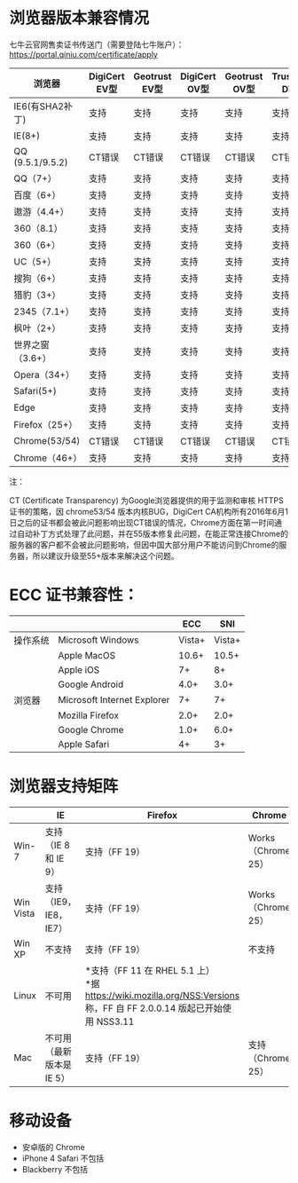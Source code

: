 # 浏览器版本兼容情况
七牛云官网售卖证书传送门（需要登陆七牛账户）：https://portal.qiniu.com/certificate/apply

| 浏览器              | DigiCert EV型 | Geotrust EV型 | DigiCert OV型 | Geotrust OV型 | TrustAsia DV型 |
| ---------------- | ------------ | ------------ | ------------ | ------------ | ------------- |
| IE6(有SHA2补丁)     | 支持           | 支持           | 支持           | 支持           | 支持            |
| IE(8+)           | 支持           | 支持           | 支持           | 支持           | 支持            |
| QQ (9.5.1/9.5.2) | CT错误         | CT错误         | CT错误         | CT错误         | CT错误          |
| QQ（7+）           | 支持           | 支持           | 支持           | 支持           | 支持            |
| 百度（6+）           | 支持           | 支持           | 支持           | 支持           | 支持            |
| 遨游（4.4+）         | 支持           | 支持           | 支持           | 支持           | 支持            |
| 360（8.1）         | 支持           | 支持           | 支持           | 支持           | 支持            |
| 360（6+）          | 支持           | 支持           | 支持           | 支持           | 支持            |
| UC（5+）           | 支持           | 支持           | 支持           | 支持           | 支持            |
| 搜狗（6+）           | 支持           | 支持           | 支持           | 支持           | 支持            |
| 猎豹（3+）           | 支持           | 支持           | 支持           | 支持           | 支持            |
| 2345（7.1+）       | 支持           | 支持           | 支持           | 支持           | 支持            |
| 枫叶（2+）           | 支持           | 支持           | 支持           | 支持           | 支持            |
| 世界之窗（3.6+）       | 支持           | 支持           | 支持           | 支持           | 支持            |
| Opera（34+）       | 支持           | 支持           | 支持           | 支持           | 支持            |
| Safari(5+)       | 支持           | 支持           | 支持           | 支持           | 支持            |
| Edge             | 支持           | 支持           | 支持           | 支持           | 支持            |
| Firefox（25+）     | 支持           | 支持           | 支持           | 支持           | 支持            |
| Chrome(53/54)    | CT错误         | CT错误         | CT错误         | CT错误         | CT错误          |
| Chrome（46+）      | 支持           | 支持           | 支持           | 支持           | 支持            |

注：

CT (Certificate Transparency) 为Google浏览器提供的用于监测和审核 HTTPS 证书的策略，因 chrome53/54 版本内核BUG，DigiCert CA机构所有2016年6月1日之后的证书都会被此问题影响出现CT错误的情况，Chrome方面在第一时间通过自动补丁方式处理了此问题，并在55版本修复此问题，在能正常连接Chrome的服务器的客户都不会被此问题影响，但因中国大部分用户不能访问到Chrome的服务器，所以建议升级至55+版本来解决这个问题。


# ECC 证书兼容性：

| | | ECC | SNI |
| ---- | ---- | ---- | ---- |
| 操作系统 | Microsoft Windows | Vista+ | Vista+ |
| | Apple MacOS | 10.6+ | 10.5+ |
| | Apple iOS | 7+ | 8+ |
| | Google Android | 4.0+ | 3.0+ |
| 浏览器 | Microsoft Internet Explorer | 7+ | 7+ |
| | Mozilla Firefox | 2.0+ | 2.0+ |
| | Google Chrome | 1.0+ | 6.0+ |
| | Apple Safari | 4+ | 3+ |

# 浏览器支持矩阵

| | IE | Firefox | Chrome |
| ---- | ---- |---- | ---- |
| Win-7 | 支持（IE 8 和 IE 9） |支持（FF 19）|Works（Chrome 25）|
| Win Vista | 支持（IE9，IE8，IE7）|支持（FF 19）|Works（Chrome 25）|
| Win XP | 不支持 | 支持（FF 19） | 不支持 |
| Linux | 不可用 | *支持（FF 11 在 RHEL 5.1 上）<br>*据 https://wiki.mozilla.org/NSS:Versions 称，FF 自 FF 2.0.0.14 版起已开始使用 NSS3.11 | |
| Mac | 不可用（最新版本是 IE 5）|支持（FF 19）|支持（Chrome 25）|


# 移动设备

- 安卓版的 Chrome
- iPhone 4 Safari 不包括
- Blackberry 不包括

